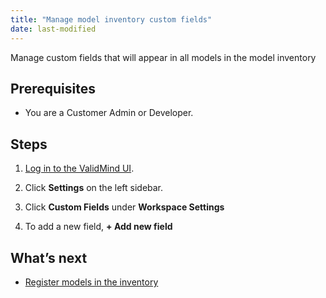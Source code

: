 ```yaml
---
title: "Manage model inventory custom fields"
date: last-modified
---
```


Manage custom fields that will appear in all models in the model inventory 

## Prerequisites

* You are a Customer Admin or Developer.

## Steps

1. [Log in to the ValidMind UI]({{< var vm_url >}}).

2. Click **Settings** on the left sidebar.

3. Click **Custom Fields** under **Workspace Settings**

4. To add a new field, **+ Add new field** 


## What's next

- [Register models in the inventory](register-models-in-model-inventory.qmd)

